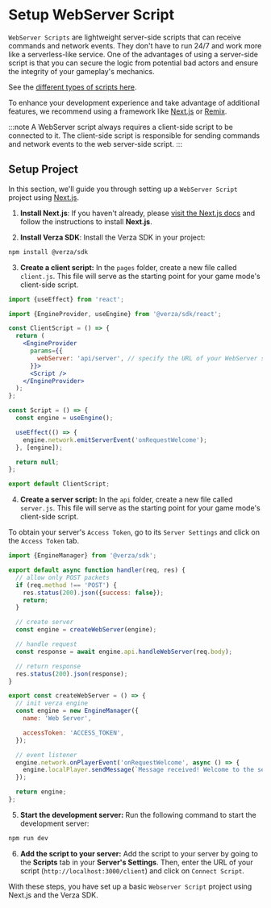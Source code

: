 # Setup WebServer Script

`WebServer Scripts` are lightweight server-side scripts that can receive commands and network events. They don't have to run 24/7 and work more like a serverless-like service. One of the advantages of using a server-side script is that you can secure the logic from potential bad actors and ensure the integrity of your gameplay's mechanics.

See the [different types of scripts here](/concepts/scripts).

To enhance your development experience and take advantage of additional features, we recommend using a framework like [Next.js](https://nextjs.org/) or [Remix](https://remix.run/).

:::note
A WebServer script always requires a client-side script to be connected to it. The client-side script is responsible for sending commands and network events to the web server-side script.
:::

## Setup Project

In this section, we'll guide you through setting up a `WebServer Script` project using [Next.js](https://nextjs.org/).

1. **Install Next.js**: If you haven't already, please [visit the Next.js docs](https://nextjs.org/docs/getting-started) and follow the instructions to install **Next.js**.

2. **Install Verza SDK**: Install the Verza SDK in your project:

```bash
npm install @verza/sdk
```

3. **Create a client script:** In the `pages` folder, create a new file called `client.js`. This file will serve as the starting point for your game mode's client-side script.

```jsx title="client.js"
import {useEffect} from 'react';

import {EngineProvider, useEngine} from '@verza/sdk/react';

const ClientScript = () => {
  return (
    <EngineProvider
      params={{
        webServer: 'api/server', // specify the URL of your WebServer script
      }}>
      <Script />
    </EngineProvider>
  );
};

const Script = () => {
  const engine = useEngine();

  useEffect(() => {
    engine.network.emitServerEvent('onRequestWelcome');
  }, [engine]);

  return null;
};

export default ClientScript;
```

4. **Create a server script:** In the `api` folder, create a new file called `server.js`. This file will serve as the starting point for your game mode's client-side script.

To obtain your server's `Access Token`, go to its `Server Settings` and click on the `Access Token` tab.

```jsx title="server.js"
import {EngineManager} from '@verza/sdk';

export default async function handler(req, res) {
  // allow only POST packets
  if (req.method !== 'POST') {
    res.status(200).json({success: false});
    return;
  }

  // create server
  const engine = createWebServer(engine);

  // handle request
  const response = await engine.api.handleWebServer(req.body);

  // return response
  res.status(200).json(response);
}

export const createWebServer = () => {
  // init verza engine
  const engine = new EngineManager({
    name: 'Web Server',

    accessToken: 'ACCESS_TOKEN',
  });

  // event listener
  engine.network.onPlayerEvent('onRequestWelcome', async () => {
    engine.localPlayer.sendMessage(`Message received! Welcome to the server!`);
  });

  return engine;
};
```

5. **Start the development server:** Run the following command to start the development server:

```bash
npm run dev
```

6. **Add the script to your server:** Add the script to your server by going to the **Scripts** tab in your **Server's Settings**. Then, enter the URL of your script (`http://localhost:3000/client`) and click on `Connect Script`.

With these steps, you have set up a basic `Webserver Script` project using Next.js and the Verza SDK.
